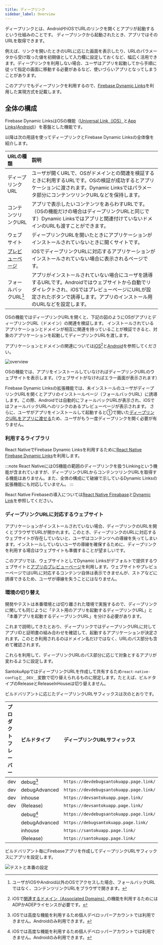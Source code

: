 ```yaml
---
title: ディープリンク
sidebar_label: Overview
---
```


ディープリンクとは、AndroidやiOSでURLのリンクを開くとアプリが起動するという仕組みのことです。
ディープリンクから起動されたとき、アプリではそのURLを取得できます。

例えば、リンクを開いたときのURLに応じた画面を表示したり、URLのパラメータから受け取った値を初期値として入力欄に設定しておくなど、幅広く活用できます。ディープリンクを利用しない場合、ユーザはアプリを起動してから手順に従って指定の画面に移動する必要があるなど、使いづらいアプリとなってしまうことがあります。

このアプリでもディープリンクを利用するので、[Firebase Dynamic Links](https://firebase.google.com/docs/dynamic-links)を利用した実現方式を記載します。

## 全体の構成

Firebase Dynamic LinksはOSの機能（[Universal Link（iOS）](https://developer.apple.com/ios/universal-links/)と[App Links(Android)](https://developer.android.com/training/app-links#add-app-links)）を基盤とした機能です。

以降は次の用語を使ってディープリンクとFirebase Dynamic Linksの全体像を紹介します。

|URLの種類|説明|
|:-------|:--|
|ディープリンクURL|ユーザが開くURLで、OSがドメインとの関連を検証するときに利用するURLです。OSの検証が成功するとアプリケーションに渡されます。Dynamic Linksではパラメータ部分にコンテンツリンクURLなどを保持します。|
|コンテンツリンクURL|アプリで表示したいコンテンツをあらわすURLです。（OSの機能だけの場合はディープリンクURLと同じです）Dynamic Linksではアプリと関連付けていないドメインのURLも渡すことができます。|
|ウェブサイト|ディープリンクURLを開いたときにアプリケーションがインストールされていないときに開くサイトです。|
|[プレビューページ](https://firebase.google.com/docs/dynamic-links/link-previews#app_preview_pages)|iOSでディープリンクURLに対応するアプリケーションがインストールされていない場合に表示されるページです。|
|フォールバックURL[^1]|アプリがインストールされていない場合にユーザを誘導するURLです。Androidではウェブサイトから自動でリダイレクトされ、iOSではプレビューページにURLが設定されたボタンで誘導します。アプリのインストール用のURLなどを設定します。|

OSの機能ではディープリンクURLを開くと、下記の図のようにOSがアプリとディープリンクURL（ドメイン）の関連を検証します。
インストールされているアプリケーションとドメインが相互に関連を持っていることが検証できると、対象のアプリケーションを起動してディープリンクURLを渡します。

アプリケーションとドメインの関連については[iOS](https://firebase.google.com/docs/dynamic-links/ios/receive)[^2]と[Android](https://firebase.google.com/docs/dynamic-links/android/receive)を参照してください。

[^1]:ユーザがiOSやAndroid以外のOSでアクセスした場合、フォールバックURLではなく、コンテンツリンクURLをブラウザで開きます。
[^2]:iOSで[関連するドメイン（Associated Domains）](https://help.apple.com/developer-account/#/dev21218dfd6)の機能を利用するためにはADPかADEPライセンスが必要です。

![overview](./overview.drawio.png)

OSの機能では、アプリをインストールしていなければディープリンクURLのウェブサイトを表示します。（ウェブサイトがなければエラー画面が表示されます）

Firebase Dynamic Linksの拡張機能では、未インストールのユーザがディープリンクURLを開くとアプリのインストールページ（フォールバックURL）に誘導します。この際、Androidでは自動的にフォールバックURLが表示され、iOSではフォールバックURLへのリンクのあるプレビューページが表示されます。
さらに、ユーザがアプリをインストールして起動すると①で開いた[ディープリンクURLをアプリに渡せる](https://firebase.google.com/docs/dynamic-links/operating-system-integrations)ため、ユーザがもう一度ディープリンクを開く必要が有りません。

### 利用するライブラリ

React NativeでFirebase Dynamic Linksを利用するために[React Native Firebase Dynamic Links](https://rnfirebase.io/dynamic-links/usage)を利用します。

:::note
React NativeにはOS機能の範囲のディープリンクを扱うLinkingという機能が含まれていますが、ディープリンクURLからコンテンツリンクURLを取得する機能はありません。また、全体の構成にて破線で示しているDynamic Linksの拡張機能にも対応していません。
:::

React Native Firebaseの導入については[React Native Fireabase](https://rnfirebase.io/)と[Dynamic Link](https://rnfirebase.io/dynamic-links/usage)を参照してください。

### ディープリンクURLに対応するウェブサイト

アプリケーションがインストールされていない場合、ディープリンクのURLを開くとブラウザでURLが開かれます。このとき、ディープリンクのURLに対応するウェブサイトが存在していないと、ユーザはコンテンツへの導線を失ってしまいます。インストールしていないユーザの導線を確保するために、ディープリンクを利用する場合はウェブサイトも準備することが望ましいです。

このアプリでは、ウェブサイトとしてDynamic Linksがデフォルトで提供するウェブサイトと[アプリのプレビューページ](https://firebase.google.com/docs/dynamic-links/link-previews#app_preview_pages)を利用します。ウェブサイトやプレビューページではURLに対応するコンテンツ自体は表示できませんが、ストアなどに誘導できるため、ユーザが導線を失うことにはなりません。

### 環境の切り替え

開発やテストは本番環境とは切り離された環境で実施するので、ディープリンクに関しても同じように「テスト用のアプリを起動するディープリンクURL」と「本番アプリを起動するディープリンクURL」を分ける必要があります。

これまで説明してきたとおり、ディープリンクではディープリンクURLに対してアプリIDと証明書の組み合わせを確認して、起動するアプリケーションが決定されます。このとき利用されるのはドメイン名だけではなく、URLのパス部分も含めて確認されます。

これらを利用して、ディープリンクURLのパス部分に応じて対象とするアプリが変わるように設定します。

SantokuAppではディープリンクURLを作成して共有するため`react-native-config`と`__DEV__`変数で切り替えられるものに限定します。たとえば、ビルドタイプのReleaseとReleaseInHouseは切り替えません。

ビルドバリアントに応じたディープリンクURLサフィックスは次のとおりです。

|プロダクトフレーバー|ビルドタイプ|ディープリンクURLサフィックス|
|:--|:--|:--|
|dev|debug[^3]|`https://devdebugsantokuapp.page.link/`|
|dev|debugAdvanced|`https://devdebugsantokuapp.page.link/`|
|dev|inhouse|`https://devsantokuapp.page.link/`|
|dev|(Release)|`https://devsantokuapp.page.link/`|
||debug[^3]|`https://devdebugsantokuapp.page.link/`|
||debugAdvanced|`https://debugsantokuapp.page.link/`|
||inhouse|`https://santokuapp.page.link/`|
||(Release)|`https://santokuapp.page.link/`|

ビルドバリアント毎にFirebaseアプリを作成してディープリンクURLサフィックスにアプリを設定します。

[^3]:iOSでは高度な機能を利用するため個人デベロッパーアカウントでは利用できません。Androidのみ利用できます。

![テストと本番の設定](./test-setting.drawio.png)
